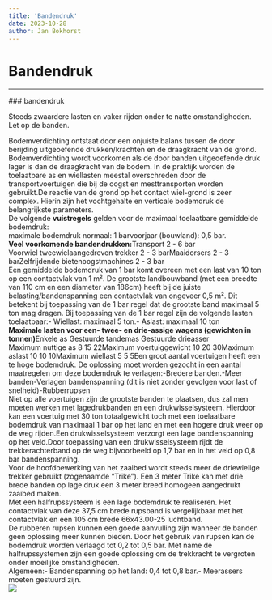 ```yaml
---
title: 'Bandendruk'
date: 2023-10-28
author: Jan Bokhorst
---
```


# Bandendruk



---






        

 ### bandendruk

 Steeds zwaardere lasten en vaker rijden onder te natte omstandigheden. Let op de banden.


     
  
  
  



   Bodemverdichting ontstaat door een onjuiste balans tussen de door berijding uitgeoefende drukken/krachten en de draagkracht van de grond. Bodemverdichting wordt voorkomen als de door banden uitgeoefende druk lager is dan de draagkracht van de bodem. In de praktijk worden de toelaatbare as en wiellasten meestal overschreden door de transportvoertuigen die bij de oogst en mesttransporten worden gebruikt.De reactie van de grond op het contact wiel-grond is zeer complex. Hierin zijn het vochtgehalte en verticale bodemdruk de belangrijkste parameters.  
De volgende **vuistregels** 
gelden voor de maximaal toelaatbare gemiddelde bodemdruk:  
maximale bodemdruk normaal: 1 barvoorjaar (bouwland): 0,5 bar.  
**Veel voorkomende bandendrukken:**Transport 2 - 6 bar  
Voorwiel tweewielaangedreven trekker 2 - 3 barMaaidorsers 2 - 3 barZelfrijdende bietenoogstmachines 2 - 3 bar  
Een gemiddelde bodemdruk van 1 bar komt overeen met een last van 10 ton op een contactvlak van 1 m². De grootste landbouwband (met een breedte van 110 cm en een diameter van 186cm) heeft bij de juiste belasting/bandenspanning een contactvlak van ongeveer 0,5 m². Dit betekent bij toepassing van de 1 bar regel dat de grootste band maximaal 5 ton mag dragen. Bij toepassing van de 1 bar regel zijn de volgende lasten toelaatbaar:- Wiellast: maximaal 5 ton.- Aslast: maximaal 10 ton  
**Maximale lasten voor een- twee- en drie-assige wagens (gewichten in tonnen)**Enkele as Gestuurde tandemas Gestuurde drieasser  
Maximum nuttige as 8 15 22Maximum voertuiggewicht 10 20 30Maximum aslast 10 10 10Maximum wiellast 5 5 5Een groot aantal voertuigen heeft een te hoge bodemdruk. De oplossing moet worden gezocht in een aantal maatregelen om deze bodemdruk te verlagen:-Bredere banden.-Meer banden-Verlagen bandenspanning (dit is niet zonder gevolgen voor last of snelheid)-Rubberrupsen  
Niet op alle voertuigen zijn de grootste banden te plaatsen, dus zal men moeten werken met lagedrukbanden en een drukwisselsysteem. Hierdoor kan een voertuig met 30 ton totaalgewicht toch met een toelaatbare bodemdruk van maximaal 1 bar op het land en met een hogere druk weer op de weg rijden.Een drukwisselsysteem verzorgt een lage bandenspanning op het veld.Door toepassing van een drukwisselsysteem rijdt de trekkerachterband op de weg bijvoorbeeld op 1,7 bar en in het veld op 0,8 bar bandenspanning.  
Voor de hoofdbewerking van het zaaibed wordt steeds meer de driewielige trekker gebruikt (zogenaamde "Trike"). Een 3 meter Trike kan met drie brede banden op lage druk een 3 meter breed homogeen aangedrukt zaaibed maken.  
Met een halfrupssysteem is een lage bodemdruk te realiseren. Het contactvlak van deze 37,5 cm brede rupsband is vergelijkbaar met het contactvlak en een 105 cm brede 66x43.00-25 luchtband.  
De rubberen rupsen kunnen een goede aanvulling zijn wanneer de banden geen oplossing meer kunnen bieden. Door het gebruik van rupsen kan de bodemdruk worden verlaagd tot 0,2 tot 0,5 bar. Met name de halfrupssystemen zijn een goede oplossing om de trekkracht te vergroten onder moeilijke omstandigheden.  
Algemeen:- Bandenspanning op het land: 0,4 tot 0,8 bar.- Meerassers moeten gestuurd zijn.   
![](../img/bandenfotoirs-1920w.jpg)     

















